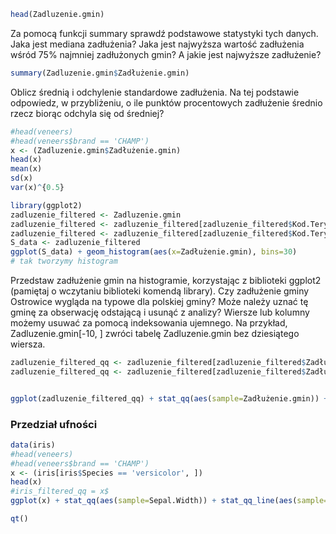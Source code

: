 ```r
head(Zadluzenie.gmin)
```

 Za pomocą funkcji summary sprawdź podstawowe statystyki tych danych. Jaka jest mediana zadłużenia? Jaka jest najwyższa wartość zadłużenia wśród 75% najmniej zadłużonych gmin? A jakie jest najwyższe zadłużenie?
```r
summary(Zadluzenie.gmin$Zadłużenie.gmin)
```

Oblicz średnią i odchylenie standardowe zadłużenia. Na tej podstawie odpowiedz, w przybliżeniu, o ile punktów procentowych zadłużenie średnio rzecz biorąc odchyla się od średniej?

```r
#head(veneers)
#head(veneers$brand == 'CHAMP')
x <- (Zadluzenie.gmin$Zadłużenie.gmin)
head(x)
mean(x)
sd(x)
var(x)^{0.5}
```


```r
library(ggplot2)
zadluzenie_filtered <- Zadluzenie.gmin
zadluzenie_filtered <- zadluzenie_filtered[zadluzenie_filtered$Kod.Teryt != 3203042,] # gm. Ostrowice
zadluzenie_filtered <- zadluzenie_filtered[zadluzenie_filtered$Kod.Teryt != 3205072,] # gm. Rewal
S_data <- zadluzenie_filtered
ggplot(S_data) + geom_histogram(aes(x=Zadłużenie.gmin), bins=30)
# tak tworzymy histogram
```


Przedstaw zadłużenie gmin na histogramie, korzystając z biblioteki ggplot2 (pamiętaj o wczytaniu biblioteki komendą library). Czy zadłużenie gminy Ostrowice wygląda na typowe dla polskiej gminy? Może należy uznać tę gminę za obserwację odstającą i usunąć z analizy? Wiersze lub kolumny możemy usuwać za pomocą indeksowania ujemnego. Na przykład, Zadluzenie.gmin[-10, ] zwróci tabelę Zadluzenie.gmin bez dziesiątego wiersza.
```r
zadluzenie_filtered_qq <- zadluzenie_filtered[zadluzenie_filtered$Zadłużenie.gmin > 20,]
zadluzenie_filtered_qq <- zadluzenie_filtered[zadluzenie_filtered$Zadłużenie.gmin <  80,]


ggplot(zadluzenie_filtered_qq) + stat_qq(aes(sample=Zadłużenie.gmin)) + stat_qq_line(aes(sample=Zadłużenie.gmin))
```

### Przedział ufności


```r
data(iris)
#head(veneers)
#head(veneers$brand == 'CHAMP')
x <- (iris[iris$Species == 'versicolor', ])
head(x)
#iris_filtered_qq = x$
ggplot(x) + stat_qq(aes(sample=Sepal.Width)) + stat_qq_line(aes(sample=Sepal.Width))
```

```r
qt()
```
